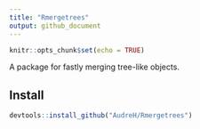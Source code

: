 ```yaml
---
title: "Rmergetrees"
output: github_document
---
```


```r
knitr::opts_chunk$set(echo = TRUE)
```

A package for fastly merging tree-like objects.

## Install

```r
devtools::install_github("AudreH/Rmergetrees")
```

